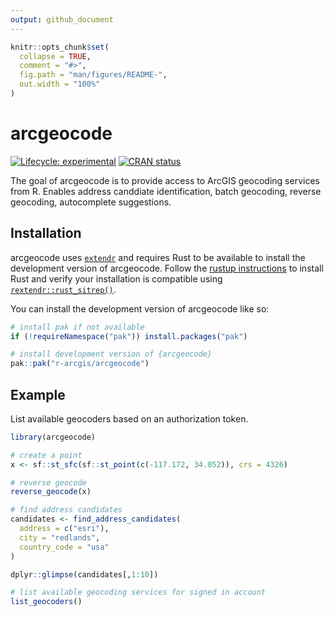 ```yaml
---
output: github_document
---
```


<!-- README.md is generated from README.Rmd. Please edit that file -->

```r
knitr::opts_chunk$set(
  collapse = TRUE,
  comment = "#>",
  fig.path = "man/figures/README-",
  out.width = "100%"
)
```

# arcgeocode

<!-- badges: start -->
[![Lifecycle: experimental](https://img.shields.io/badge/lifecycle-experimental-orange.svg)](https://lifecycle.r-lib.org/articles/stages.html#experimental)
[![CRAN status](https://www.r-pkg.org/badges/version/arcgeocode)](https://CRAN.R-project.org/package=arcgeocode)
<!-- badges: end -->

The goal of arcgeocode is to provide access to ArcGIS geocoding services from R. Enables address canddiate identification, batch geocoding, reverse geocoding, autocomplete suggestions. 

## Installation

arcgeocode uses [`extendr`](https://extendr.github.io/) and requires Rust to be available to install the development version of arcgeocode. Follow the  [rustup instructions](https://rustup.rs/) to install Rust and verify your installation is compatible using [`rextendr::rust_sitrep()`](https://extendr.github.io/rextendr/dev/#sitrep).

You can install the development version of arcgeocode like so:

``` r
# install pak if not available
if (!requireNamespace("pak")) install.packages("pak")

# install development version of {arcgeocode}
pak::pak("r-arcgis/arcgeocode")
```

## Example

List available geocoders based on an authorization token. 

```r
library(arcgeocode)

# create a point
x <- sf::st_sfc(sf::st_point(c(-117.172, 34.052)), crs = 4326)

# reverse geocode
reverse_geocode(x)

# find address candidates
candidates <- find_address_candidates(
  address = c("esri"),
  city = "redlands",
  country_code = "usa"
)

dplyr::glimpse(candidates[,1:10])

# list available geocoding services for signed in account
list_geocoders()
```
